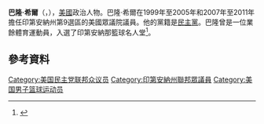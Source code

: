'''巴隆·希爾'''（{{lang-en|'''Baron Hill'''}}，{{bd|1953年|6月23日}}），[[美國|美國]]政治人物。巴隆·希爾在1999年至2005年和2007年至2011年擔任印第安納州第9選區的美國眾議院議員。他的黨籍是[[民主黨_(美國)|民主黨]]。巴隆曾是一位業餘體育運動員，入選了印第安納那籃球名人堂<ref>{{cite web|url=http://www.hoopshall.com/hall-of-fame/baron-hill/|title=Indiana Basketball Hall of Fame   » Baron Hill|accessdate=2009-10-12|archive-date=2020-08-07|archive-url=https://web.archive.org/web/20200807150418/https://www.hoopshall.com/hall-of-fame/baron-hill/|dead-url=no}}</ref>。

== 參考資料 ==
{{reflist}}

{{Authority control}}
{{DEFAULTSORT:Hill, Baron}}
[[Category:美国民主党联邦众议员|Category:美国民主党联邦众议员]]
[[Category:印第安納州聯邦眾議員|Category:印第安納州聯邦眾議員]]
[[Category:美国男子篮球运动员|Category:美国男子篮球运动员]]